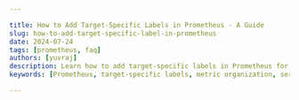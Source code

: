 ```yaml
---

title: How to Add Target-Specific Labels in Prometheus - A Guide
slug: how-to-add-target-specific-label-in-prometheus
date: 2024-07-24
tags: [prometheus, faq]
authors: [yuvraj]
description: Learn how to add target-specific labels in Prometheus for better metric organization and querying. Step-by-step guide for static and dynamic label addition.
keywords: [Prometheus, target-specific labels, metric organization, service discovery, relabeling, monitoring]

---
```


<head>
<script
  type="application/ld+json"
  dangerouslySetInnerHTML={{ __html: JSON.stringify({
    "@context": "https://schema.org",
    "@type": "TechArticle",
    "headline": "How to Add Target-Specific Labels in Prometheus: A Guide",
    "alternativeHeadline": "Step-by-Step Guide to Adding Target-Specific Labels in Prometheus",
    "author": {
      "@type": "Person",
      "name": "Yuvraj"
    },
    "publisher": {
      "@type": "Organization",
      "name": "SigNoz",
      "logo": {
        "@type": "ImageObject",
        "url": "https://signoz.io/img/SigNozLogo-orange.svg"
      }
    },
    "datePublished": "2024-07-24T00:00:00Z",
    "dateModified": "2024-07-24T00:00:00Z",
    "mainEntityOfPage": {
      "@type": "WebPage",
      "@id": "https://signoz.io/guides/how-to-add-target-specific-label-in-prometheus/"
    },
    "description": "Learn how to add target-specific labels in Prometheus for better metric organization and querying. Step-by-step guide for static and dynamic label addition.",
    "keywords": "Prometheus, target-specific labels, metric organization, service discovery, relabeling, monitoring",
    "articleSection": "Technology",
    "inLanguage": "en",
    "isPartOf": {
      "@type": "Blog",
      "name": "SigNoz Blog",
      "url": "https://signoz.io/blog/"
    },
    "about": [
      {
        "@type": "Thing",
        "name": "Prometheus",
        "description": "An open-source monitoring and alerting toolkit designed for reliability and scalability."
      },
      {
        "@type": "Thing",
        "name": "Monitoring",
        "description": "The process of continuously observing and checking the performance and behavior of a system."
      },
      {
        "@type": "Thing",
        "name": "Service Discovery",
        "description": "A method to automatically detect and connect to services in a network."
      },
      {
        "@type": "Thing",
        "name": "Relabeling",
        "description": "The process of modifying or adding labels to metrics in Prometheus."
      }
    ],
    "mentions": [
      {
        "@type": "SoftwareApplication",
        "name": "Prometheus",
        "applicationCategory": "Monitoring Tool"
      },
      {
        "@type": "SoftwareApplication",
        "name": "SigNoz",
        "applicationCategory": "Observability Platform"
      }
    ],
    "mainEntity": {
      "@type": "FAQPage",
      "mainEntity": [
        {
          "@type": "Question",
          "name": "Can I add labels to targets after they've been scraped?",
          "acceptedAnswer": {
            "@type": "Answer",
            "text": "No, Prometheus adds labels during the scraping process. To add new labels, you need to update your configuration and re-scrape the targets."
          }
        },
        {
          "@type": "Question",
          "name": "How do target-specific labels affect Prometheus' performance?",
          "acceptedAnswer": {
            "@type": "Answer",
            "text": "While labels provide valuable context, excessive use can impact performance. Keep label cardinality (number of unique label combinations) in check to maintain optimal performance."
          }
        },
        {
          "@type": "Question",
          "name": "Is it possible to remove or modify existing labels on targets?",
          "acceptedAnswer": {
            "@type": "Answer",
            "text": "Yes, you can use relabeling rules to drop or modify existing labels. Use the `action: labeldrop` or `action: labelmap` directives in your `relabel_configs`."
          }
        },
        {
          "@type": "Question",
          "name": "What's the difference between labels and annotations in Prometheus?",
          "acceptedAnswer": {
            "@type": "Answer",
            "text": "Labels are used for identifying time series and can be used in queries. Annotations provide additional metadata but are not queryable and don't create new time series."
          }
        }
      ]
    },
    "tutorial": {
      "@type": "HowTo",
      "name": "Adding Target-Specific Labels in Prometheus",
      "step": [
        {
          "@type": "HowToStep",
          "name": "Open Prometheus Configuration",
          "text": "Open your Prometheus configuration file (usually prometheus.yml)."
        },
        {
          "@type": "HowToStep",
          "name": "Locate scrape_configs Section",
          "text": "Locate the scrape_configs section in the configuration file."
        },
        {
          "@type": "HowToStep",
          "name": "Add Labels to Static Targets",
          "text": "Find or add a job for your target and add labels under the labels key for each target."
        },
        {
          "@type": "HowToStep",
          "name": "Verify Label Addition",
          "text": "Restart Prometheus to apply the changes and open the Prometheus UI to verify the new labels."
        },
        {
          "@type": "HowToStep",
          "name": "Use Service Discovery for Dynamic Labels",
          "text": "Configure Prometheus' service discovery mechanisms to automatically add labels."
        },
        {
          "@type": "HowToStep",
          "name": "Advanced Relabeling Techniques",
          "text": "Use label_replace and conditional statements for more complex labeling needs."
        }
      ]
    }
  }) }}
/>
</head>

Adding target-specific labels in Prometheus is a powerful way to organize and query your metrics effectively. This guide will walk you through the process of implementing these labels, from basic static configurations to advanced dynamic techniques. You'll learn how to enhance your monitoring setup and improve your ability to troubleshoot and analyze your systems.

## What Are Target-Specific Labels in Prometheus?

Target-specific labels in Prometheus are key-value pairs attached to individual metrics targets. These labels provide additional context and metadata to your metrics, making them easier to filter, group, and analyze. Unlike global labels that apply to all metrics, target-specific labels allow you to add granular information to specific targets or groups of targets.

Examples of target-specific labels include:

- `environment: production`
- `service: api`
- `region: us-west-2`

These labels enable you to differentiate between similar metrics from different sources, environments, or components of your system.

## Why Add Target-Specific Labels in Prometheus?

Adding target-specific labels to your Prometheus setup offers several benefits:

1. **Enhanced metric categorization**: Labels allow you to organize your metrics based on various attributes, making it easier to navigate and understand your data.
2. **Improved query flexibility**: With well-defined labels, you can create more precise and powerful PromQL queries to analyze your metrics.
3. **Easier troubleshooting**: Labels provide additional context, helping you quickly identify the source of issues and perform root cause analysis.
4. **Multi-tenant and multi-environment support**: Labels enable you to differentiate between metrics from different tenants or environments within a single Prometheus instance.

## How to Add Target-Specific Labels in Prometheus

Prometheus offers multiple ways to add target-specific labels. Let's explore the most common methods:

### Adding Labels to Static Targets

For static targets defined in your Prometheus configuration, you can add labels directly in the `static_configs` section. Here's how:

1. Open your Prometheus configuration file (usually `prometheus.yml`).
2. Locate the `scrape_configs` section.
3. Find or add a job for your target.
4. Add labels under the `labels` key for each target.

Example:

```yaml
scrape_configs:
  - job_name: 'api-server'
    static_configs:
      - targets: ['api.example.com:8080']
        labels:
          environment: 'production'
          service: 'api'
          region: 'us-west-2'

```

This configuration adds three labels to the `api-server` target: `environment`, `service`, and `region`.

To verify the label addition:

1. Restart Prometheus to apply the changes.
2. Open the Prometheus UI (usually at `http://localhost:9090`).
3. Go to the "Targets" page to see your targets with the new labels.

### Dynamic Label Addition with Service Discovery

For dynamic environments, such as cloud or container-based setups, you can use Prometheus' service discovery mechanisms to automatically add labels. Here's an example using Kubernetes service discovery:

```yaml
scrape_configs:
  - job_name: 'kubernetes-pods'
    kubernetes_sd_configs:
      - role: pod
    relabel_configs:
      - source_labels: [__meta_kubernetes_namespace]
        target_label: namespace
      - source_labels: [__meta_kubernetes_pod_name]
        target_label: pod

```

This configuration automatically adds `namespace` and `pod` labels to metrics scraped from Kubernetes pods.

## Advanced Techniques for Target-Specific Labels

For more complex labeling needs, Prometheus offers advanced relabeling techniques:

1. **Using `label_replace`**: This function allows you to create new labels based on existing ones:

```yaml
relabel_configs:
  - source_labels: [__address__]
    regex: '(.+):(.+)'
    replacement: '${1}'
    target_label: 'host'

```

This example extracts the host from the `__address__` label and creates a new `host` label.

1. **Conditional label addition**: You can use `if` statements to add labels based on certain conditions:

```yaml
relabel_configs:
  - source_labels: [__address__]
    regex: '.*:8080'
    action: replace
    replacement: 'web'
    target_label: 'service'

```

This configuration adds a `service: web` label to targets with port 8080.

## Key Takeaways

- Target-specific labels in Prometheus enhance metric organization and querying capabilities.
- You can add labels via static configurations or dynamic service discovery mechanisms.
- Advanced techniques like `label_replace` and conditional statements offer powerful labeling options.
- Proper label management improves monitoring efficiency and troubleshooting capabilities.

## FAQs

### Can I add labels to targets after they've been scraped?

No, Prometheus adds labels during the scraping process. To add new labels, you need to update your configuration and re-scrape the targets.

### How do target-specific labels affect Prometheus' performance?

While labels provide valuable context, excessive use can impact performance. Keep label cardinality (number of unique label combinations) in check to maintain optimal performance.

### Is it possible to remove or modify existing labels on targets?

Yes, you can use relabeling rules to drop or modify existing labels. Use the `action: labeldrop` or `action: labelmap` directives in your `relabel_configs`.

### What's the difference between labels and annotations in Prometheus?

Labels are used for identifying time series and can be used in queries. Annotations provide additional metadata but are not queryable and don't create new time series.


## Enhance Your Monitoring with SigNoz

While Prometheus offers powerful monitoring capabilities, managing retention and scaling can become challenging as your infrastructure grows. SigNoz provides a comprehensive monitoring solution that builds upon Prometheus' strengths while addressing its limitations.

<GetStartedSigNoz />

With SigNoz, you can:
- Scale your monitoring infrastructure effortlessly
- Access advanced querying and visualization capabilities
- Benefit from integrated tracing and logging alongside metrics.
- Get high performance with the clickhouse database
- Take advantage of SigNoz's exceptional exception monitoring capabilities
